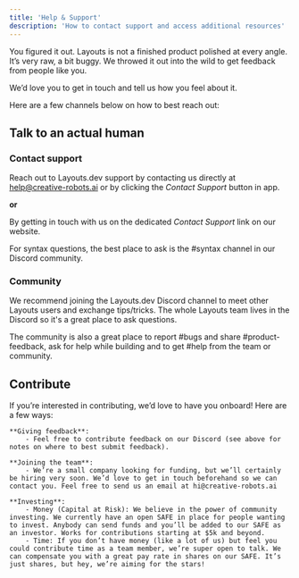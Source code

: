 ```yaml
---
title: 'Help & Support'
description: 'How to contact support and access additional resources'
---
```

You figured it out. Layouts is not a finished product polished at every angle.
It’s very raw, a bit buggy. We throwed it out into the wild to get feedback from people like you.

We’d love you to get in touch and tell us how you feel about it. 

Here are a few channels below on how to best reach out:

## Talk to an actual human

### Contact support
Reach out to Layouts.dev support by contacting us directly at help@creative-robots.ai or by clicking the _Contact Support_ button in app. 

**or**

By getting in touch with us on the dedicated _Contact Support_ link on our website.

For syntax questions, the best place to ask is the #syntax channel in our Discord community.

### Community 
We recommend joining the Layouts.dev Discord channel to meet other Layouts users and exchange tips/tricks. 
The whole Layouts team lives in the Discord so it's a great place to ask questions. 

The community is also a great place to report #bugs and share #product-feedback, ask for help while building and to get #help from the team or community.


## Contribute 

If you’re interested in contributing, we’d love to have you onboard!
Here are a few ways:

    **Giving feedback**:
        - Feel free to contribute feedback on our Discord (see above for notes on where to best submit feedback).
    
    **Joining the team**: 
        - We’re a small company looking for funding, but we’ll certainly be hiring very soon. We’d love to get in touch beforehand so we can contact you. Feel free to send us an email at hi@creative-robots.ai
   
    **Investing**: 
        - Money (Capital at Risk): We believe in the power of community investing. We currently have an open SAFE in place for people wanting to invest. Anybody can send funds and you’ll be added to our SAFE as an investor. Works for contributions starting at $5k and beyond.
        - Time: If you don’t have money (like a lot of us) but feel you could contribute time as a team member, we’re super open to talk. We can compensate you with a great pay rate in shares on our SAFE. It’s just shares, but hey, we’re aiming for the stars!